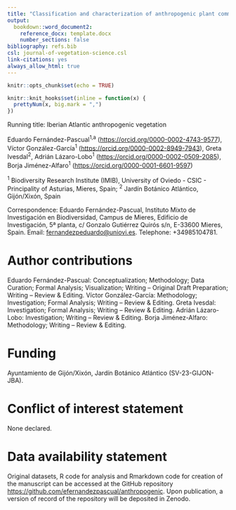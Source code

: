```yaml
---
title: "Classification and characterization of anthropogenic plant communities at the ecoregion level"
output: 
  bookdown::word_document2:
    reference_docx: template.docx
    number_sections: false
bibliography: refs.bib
csl: journal-of-vegetation-science.csl
link-citations: yes
always_allow_html: true
---
```


```r
knitr::opts_chunk$set(echo = TRUE)
```

```r
knitr::knit_hooks$set(inline = function(x) {
  prettyNum(x, big.mark = ",")
})
```

Running title: Iberian Atlantic anthropogenic vegetation

Eduardo Fernández-Pascual^1,a^ (<https://orcid.org/0000-0002-4743-9577>), Víctor González-García^1^ (<https://orcid.org/0000-0002-8949-7943>), Greta Ivesdal^2^, Adrián Lázaro-Lobo^1^ (<https://orcid.org/0000-0002-0509-2085>), Borja Jiménez-Alfaro^1^ (<https://orcid.org/0000-0001-6601-9597>)

^1^ Biodiversity Research Institute (IMIB), University of Oviedo - CSIC - Principality of Asturias, Mieres, Spain; ^2^ Jardín Botánico Atlántico, Gijón/Xixón, Spain

Correspondence: Eduardo Fernández-Pascual, Instituto Mixto de Investigación en Biodiversidad, Campus de Mieres, Edificio de Investigación, 5ª planta, c/ Gonzalo Gutiérrez Quirós s/n, E-33600 Mieres, Spain. Email: [fernandezpeduardo\@uniovi.es](mailto:fernandezpeduardo@uniovi.es){.email}. Telephone: +34985104781.

# Author contributions

Eduardo Fernández-Pascual: Conceptualization; Methodology; Data Curation; Formal Analysis; Visualization; Writing – Original Draft Preparation; Writing – Review & Editing. Víctor González-García: Methodology; Investigation; Formal Analysis; Writing – Review & Editing. Greta Ivesdal: Investigation; Formal Analysis; Writing – Review & Editing. Adrián Lázaro-Lobo: Investigation; Writing – Review & Editing. Borja Jiménez-Alfaro: Methodology; Writing – Review & Editing.

# Funding

Ayuntamiento de Gijón/Xixón, Jardín Botánico Atlántico (SV-23-GIJON-JBA).

# Conflict of interest statement

None declared.

# Data availability statement

Original datasets, R code for analysis and Rmarkdown code for creation of the manuscript can be accessed at the GitHub repository <https://github.com/efernandezpascual/anthropogenic>. Upon publication, a version of record of the repository will be deposited in Zenodo.